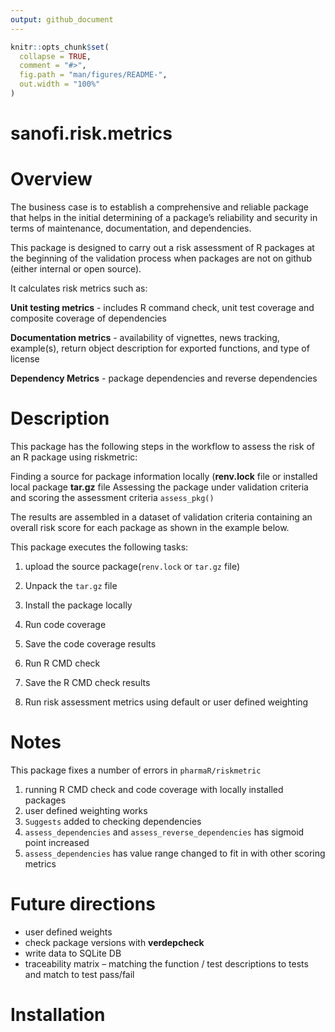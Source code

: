 ```yaml
---
output: github_document
---
```


<!-- README.md is generated from README.Rmd. Please edit that file -->

```r
knitr::opts_chunk$set(
  collapse = TRUE,
  comment = "#>",
  fig.path = "man/figures/README-",
  out.width = "100%"
)
```

# sanofi.risk.metrics

# Overview

The business case is to establish a comprehensive and reliable package that helps in the initial determining of a package's reliability and security in terms of maintenance, documentation, and dependencies.

This package is designed to carry out a risk assessment of R packages at the beginning of the validation process when packages are not on github (either internal or open source).

It calculates risk metrics such as:

**Unit testing metrics** - includes R command check, unit test coverage and composite coverage of dependencies

**Documentation metrics** - availability of vignettes, news tracking, example(s), return object description for exported functions, and type of license

**Dependency Metrics** - package dependencies and reverse dependencies

# Description

This package has the following steps in the workflow to assess the risk of an R package using riskmetric:

Finding a source for package information locally (**renv.lock** file 
or installed local package **tar.gz** file
Assessing the package under validation criteria and scoring the assessment criteria `assess_pkg()`

The results are assembled in a dataset of validation criteria containing an overall risk score for each package as shown in the example below.

This package executes the following tasks:

1.  upload the source package(`renv.lock` or `tar.gz` file)

2.  Unpack the `tar.gz` file

3.  Install the package locally

4.  Run code coverage

5.  Save the code coverage results

6.  Run R CMD check

7.  Save the R CMD check results

8.  Run risk assessment metrics using default or user defined weighting

# Notes

This package fixes a number of errors in `pharmaR/riskmetric`

1. running R CMD check and code coverage with locally installed packages
2. user defined weighting works
3. `Suggests` added to checking dependencies
4. `assess_dependencies` and `assess_reverse_dependencies` has sigmoid point increased
5. `assess_dependencies` has value range changed to fit in with other scoring metrics


# Future directions

-   user defined weights
-   check package versions with **verdepcheck**
-   write data to SQLite DB
-   traceability matrix -- matching the function / test descriptions to tests and match to test pass/fail


# Installation